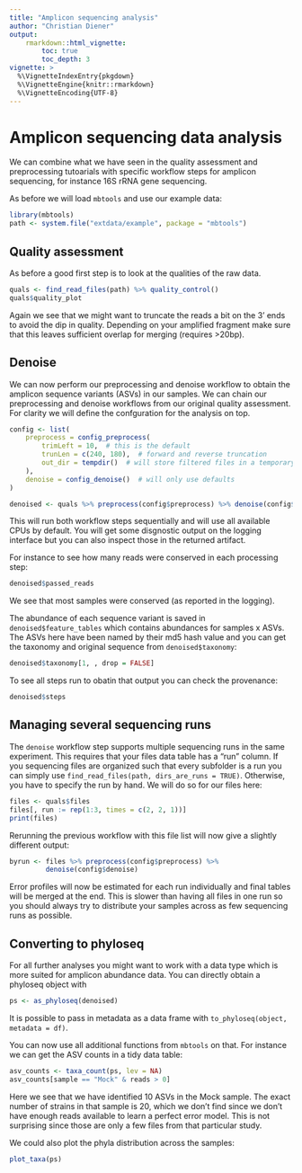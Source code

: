 ```yaml
---
title: "Amplicon sequencing analysis"
author: "Christian Diener"
output:
    rmarkdown::html_vignette:
        toc: true
        toc_depth: 3
vignette: >
  %\VignetteIndexEntry{pkgdown}
  %\VignetteEngine{knitr::rmarkdown}
  %\VignetteEncoding{UTF-8}
---
```


# Amplicon sequencing data analysis

We can combine what we have seen in the quality assessment and preprocessing
tutoarials with specific workflow steps for amplicon sequencing, for instance
16S rRNA gene sequencing.

As before we will load `mbtools` and use our example data:

```r
library(mbtools)
path <- system.file("extdata/example", package = "mbtools")
```

## Quality assessment

As before a good first step is to look at the qualities of the raw data.

```r
quals <- find_read_files(path) %>% quality_control()
quals$quality_plot
```

Again we see that we might want to truncate the reads a bit on the 3' ends
to avoid the dip in quality. Depending on your amplified fragment make sure
that this leaves sufficient overlap for merging (requires >20bp).

## Denoise

We can now perform our preprocessing and denoise workflow to obtain the
amplicon sequence variants (ASVs) in our samples. We can chain our
preprocessing and denoise workflows from our original quality assessment.
For clarity we will define the confguration for the analysis on top.

```r
config <- list(
    preprocess = config_preprocess(
        trimLeft = 10,  # this is the default
        trunLen = c(240, 180),  # forward and reverse truncation
        out_dir = tempdir()  # will store filtered files in a temporary dir
    ),
    denoise = config_denoise()  # will only use defaults
)

denoised <- quals %>% preprocess(config$preprocess) %>% denoise(config$denoise)
```

This will run both workflow steps sequentially and will use all available CPUs
by default. You will get some disgnostic output on the logging interface but
you can also inspect those in the returned artifact.

For instance to see how many reads were conserved in each processing step:

```r
denoised$passed_reads
```

We see that most samples were conserved (as reported in the logging).

The abundance of each sequence variant is saved in `denoised$feature_tables`
which contains abundances for samples x ASVs. The ASVs here have been named
by their md5 hash value and you can get the taxonomy and original sequence
from `denoised$taxonomy`:

```r
denoised$taxonomy[1, , drop = FALSE]
```

To see all steps run to obatin that output you can check the provenance:

```r
denoised$steps
```

## Managing several sequencing runs

The `denoise` workflow step supports multiple sequencing runs in the same
experiment. This requires that your files data table has a "run" column.
If you sequencing files are organized such that every subfolder is a run you
can simply use `find_read_files(path, dirs_are_runs = TRUE)`. Otherwise, you
have to specify the run by hand. We will do so for our files here:

```r
files <- quals$files
files[, run := rep(1:3, times = c(2, 2, 1))]
print(files)
```

Rerunning the previous workflow with this file list will now give a slightly
different output:

```r
byrun <- files %>% preprocess(config$preprocess) %>%
         denoise(config$denoise)
```

Error profiles will now be estimated for each run individually and final tables
will be merged at the end. This is slower than having all files in one run so
you should always try to distribute your samples across as few sequencing runs
as possible.

## Converting to phyloseq

For all further analyses you might want to work with a data type which is more
suited for amplicon abundance data. You can directly obtain a phyloseq object
with

```r
ps <- as_phyloseq(denoised)
```

It is possible to pass in metadata as a data frame with
`to_phyloseq(object, metadata = df)`.

You can now use all additional functions from `mbtools` on that. For instance
we can get the ASV counts in a tidy data table:

```r
asv_counts <- taxa_count(ps, lev = NA)
asv_counts[sample == "Mock" & reads > 0]
```

Here we see that we have identified 10 ASVs in the Mock sample.
The exact number of strains in that sample is 20, which we don't find since
we don't have enough reads available to learn a perfect error model. This
is not surprising since those are only a few files from that particular study.

We could also plot the phyla distribution across the samples:

```r
plot_taxa(ps)
```

